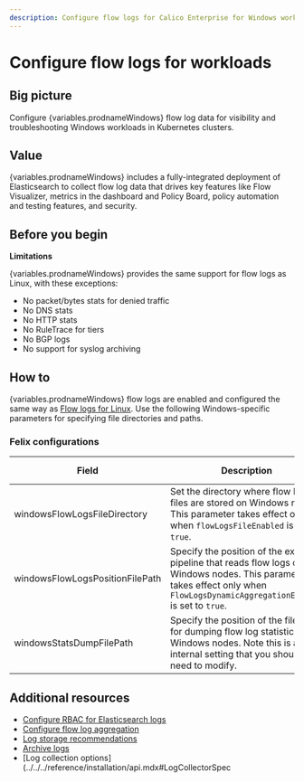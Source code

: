 ```yaml
---
description: Configure flow logs for Calico Enterprise for Windows workloads.
---
```



# Configure flow logs for workloads

## Big picture

Configure {variables.prodnameWindows} flow log data for visibility and troubleshooting Windows workloads in Kubernetes clusters.

## Value

{variables.prodnameWindows} includes a fully-integrated deployment of Elasticsearch to collect flow log data that drives
key features like Flow Visualizer, metrics in the dashboard and Policy Board, policy automation and testing features, and security.

## Before you begin

**Limitations**

{variables.prodnameWindows} provides the same support for flow logs as Linux, with these exceptions:

- No packet/bytes stats for denied traffic
- No DNS stats
- No HTTP stats
- No RuleTrace for tiers
- No BGP logs
- No support for syslog archiving

## How to

{variables.prodnameWindows} flow logs are enabled and configured the same way as [Flow logs for Linux](../../../visibility/elastic/overview.mdx). Use the following Windows-specific parameters for specifying file directories and paths.

### Felix configurations

| Field                           | Description                                                                                                                                                                      | Accepted Values | Schema | Default                                     |
| ------------------------------- | -------------------------------------------------------------------------------------------------------------------------------------------------------------------------------- | --------------- | ------ | ------------------------------------------- |
| windowsFlowLogsFileDirectory    | Set the directory where flow logs files are stored on Windows nodes. This parameter takes effect only when `flowLogsFileEnabled` is set to `true`.                               | string          | string | `c:\\TigeraCalico\\flowlogs`                |
| windowsFlowLogsPositionFilePath | Specify the position of the external pipeline that reads flow logs on Windows nodes. This parameter takes effect only when `FlowLogsDynamicAggregationEnabled` is set to `true`. | string          | string | `c:\\TigeraCalico\\flowlogs\\flows.log.pos` |
| windowsStatsDumpFilePath        | Specify the position of the file used for dumping flow log statistics on Windows nodes. Note this is an internal setting that you should not need to modify.                     | string          | string | `c:\\TigeraCalico\\stats\\dump`             |

## Additional resources

- [Configure RBAC for Elasticsearch logs](../../../visibility/elastic/rbac-elasticsearch.mdx)
- [Configure flow log aggregation](../../../visibility/elastic/flow/aggregation.mdx)
- [Log storage recommendations](../../../operations/logstorage/log-storage-recommendations.mdx)
- [Archive logs](../../../visibility/elastic/archive-storage.mdx)
- [Log collection options](../../../reference/installation/api.mdx#LogCollectorSpec
